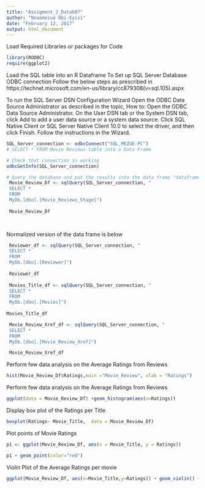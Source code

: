 ---
title: "Assigment_2_Data607"
author: "Nnaemezue Obi-Eyisi"
date: "February 12, 2017"
output: html_document
---

Load Required Libraries or packages for Code

```{r}

library(RODBC)
require(ggplot2)

```

Load the SQL table into an R Dataframe
To Set up SQL Server Database ODBC connection
Follow the below steps as prescribed in https://technet.microsoft.com/en-us/library/cc879308(v=sql.105).aspx

To run the SQL Server DSN Configuration Wizard
Open the ODBC Data Source Administrator as described in the topic, How to: Open the ODBC Data Source Administrator.
On the User DSN tab or the System DSN tab, click Add to add a user data source or a system data source.
Click SQL Native Client or SQL Server Native Client 10.0 to select the driver, and then click Finish.
Follow the instructions in the Wizard.
```{r}
SQL_Server_connection <- odbcConnect("SQL_MEZUE-PC")
# SELECT * FROM Movie Reviews table into a Data Frame

# Check that connection is working 
odbcGetInfo(SQL_Server_connection)

# Query the database and put the results into the data frame "dataframe"
 Movie_Review_Df <- sqlQuery(SQL_Server_connection, "
 SELECT *
 FROM
 MyDb.[dbo].[Movie_Reviews_Stage]")
 
 Movie_Review_Df

 
```

 
 Normalized version of the data frame is below
 
```{r}

 
 Reviewer_df <- sqlQuery(SQL_Server_connection, "
 SELECT *
 FROM
 MyDb.[dbo].[Reviewer]")
 
 Reviewer_df
 
 Movies_Title_df <- sqlQuery(SQL_Server_connection, "
 SELECT *
 FROM
 MyDb.[dbo].[Movies]")
 
Movies_Title_df

 Movie_Review_Xref_df <- sqlQuery(SQL_Server_connection, "
 SELECT *
 FROM
 MyDb.[dbo].[Movie_Review_Xref]")

 Movie_Review_Xref_df
```


Perform few data analysis on the Average Ratings from Reviews




```{r}
hist(Movie_Review_Df$Ratings,main ="Movie_Review", xlab = "Ratings")

```



Perform few data analysis on the Average Ratings from Reviews




```{r}
ggplot(data = Movie_Review_Df) +geom_histogram(aes(x=Ratings))
```



Display box plot of the Ratings per Title



```{r}
boxplot(Ratings~ Movie_Title,  data = Movie_Review_Df)
```



Plot points of Movie Ratings




```{r}
p1 <- ggplot(Movie_Review_Df, aes(x = Movie_Title, y = Ratings))

p1 + geom_point(color="red") 
```



Violin Plot of the Average Ratings per movie




```{r}
ggplot(Movie_Review_Df, aes(x=Movie_Title,y=Ratings)) + geom_violin() + stat_summary(fun.y=mean, geom="point", shape=23, size=2)
```
